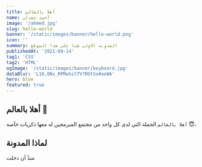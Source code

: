 ```yaml
---
title: أهلا بالعالم
name: أحمد جعدان
image: '/ahmed.jpg'
slug: hello-world
banner: '/static/images/banner/hello-world.png'
icon: ''
summary: المدونة الاولى هنا على هذا الموقع
publishedAt: '2021-09-14'
tag1: 'CSS'
tag2: 'HTML'
ogImage: '/static/images/banner/keyboard.jpg'
dataBlur: 'L10,0Nx_RPMw%itTV?ROtSo#aeWA'
hero: blue
featured: true
---
```


## أهلا بالعالم 👋

`أهلا بالعالم` الجملة التي لدى كل واحد من مجتمع المبرمجين له معها ذكريات خآصة 😇، 

## لماذا المدونة

منذُ أن دخلت 